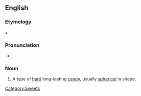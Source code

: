 ==English==

===Etymology===
{{term|gob}} + {{term|stopper}}

===Pronunciation===
* {{a|UK}} {{IPA|/ˈgɒbˌstɒp.ə(ɹ)/}}, {{SAMPA|/"gQb%stQp.@(r)/}}

===Noun===
{{en-noun}}

# A type of [[hard]] long-lasting [[candy]], usually [[spherical]] in shape.

[[Category:Sweets]]